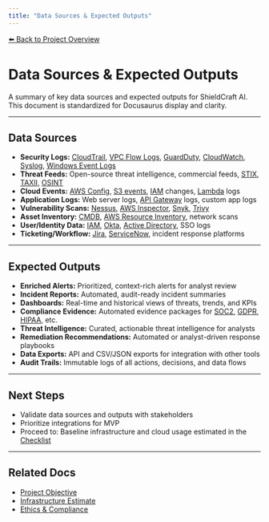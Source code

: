 ```yaml
---
title: "Data Sources & Expected Outputs"
---
```


[⬅️ Back to Project Overview](/)

# Data Sources & Expected Outputs

A summary of key data sources and expected outputs for ShieldCraft AI. This document is standardized for Docusaurus display and clarity.

---

## Data Sources

- **Security Logs:** [CloudTrail](https://aws.amazon.com/cloudtrail/), [VPC Flow Logs](https://docs.aws.amazon.com/vpc/latest/userguide/flow-logs.html), [GuardDuty](https://aws.amazon.com/guardduty/), [CloudWatch](https://aws.amazon.com/cloudwatch/), [Syslog](https://tools.ietf.org/html/rfc5424), [Windows Event Logs](https://learn.microsoft.com/en-us/windows/security/threat-protection/auditing/basic-security-audit-events)
- **Threat Feeds:** Open-source threat intelligence, commercial feeds, [STIX](https://oasis-open.github.io/cti-documentation/stix/intro), [TAXII](https://oasis-open.github.io/cti-documentation/taxii/intro), [OSINT](https://en.wikipedia.org/wiki/Open-source_intelligence)
- **Cloud Events:** [AWS Config](https://aws.amazon.com/config/), [S3 events](https://docs.aws.amazon.com/AmazonS3/latest/userguide/NotificationHowTo.html), [IAM](https://aws.amazon.com/iam/) changes, [Lambda](https://aws.amazon.com/lambda/) logs
- **Application Logs:** Web server logs, [API Gateway](https://aws.amazon.com/api-gateway/) logs, custom app logs
- **Vulnerability Scans:** [Nessus](https://www.tenable.com/products/nessus), [AWS Inspector](https://aws.amazon.com/inspector/), [Snyk](https://snyk.io/), [Trivy](https://aquasecurity.github.io/trivy/)
- **Asset Inventory:** [CMDB](https://en.wikipedia.org/wiki/Configuration_management_database), [AWS Resource Inventory](https://docs.aws.amazon.com/config/latest/developerguide/resource-inventory.html), network scans
- **User/Identity Data:** [IAM](https://aws.amazon.com/iam/), [Okta](https://www.okta.com/), [Active Directory](https://learn.microsoft.com/en-us/windows-server/identity/active-directory-domain-services/active-directory-domain-services), SSO logs
- **Ticketing/Workflow:** [Jira](https://www.atlassian.com/software/jira), [ServiceNow](https://www.servicenow.com/), incident response platforms

---

## Expected Outputs

- **Enriched Alerts:** Prioritized, context-rich alerts for analyst review
- **Incident Reports:** Automated, audit-ready incident summaries
- **Dashboards:** Real-time and historical views of threats, trends, and KPIs
- **Compliance Evidence:** Automated evidence packages for [SOC2](https://www.aicpa.org/resources/soc-2), [GDPR](https://gdpr-info.eu/), [HIPAA](https://www.hhs.gov/hipaa/index.html), etc.
- **Threat Intelligence:** Curated, actionable threat intelligence for analysts
- **Remediation Recommendations:** Automated or analyst-driven response playbooks
- **Data Exports:** API and CSV/JSON exports for integration with other tools
- **Audit Trails:** Immutable logs of all actions, decisions, and data flows

---

## Next Steps

- Validate data sources and outputs with stakeholders
- Prioritize integrations for MVP
- Proceed to: Baseline infrastructure and cloud usage estimated in the [Checklist](/checklist)

---

## Related Docs

- [Project Objective](/project_objective)
- [Infrastructure Estimate](/infra_estimate)
- [Ethics & Compliance](/ethics_compliance)
